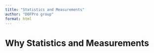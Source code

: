 ```yaml
---
title: "Statistics and Measurements"
author: "DOFPro group"
format: html
---
```


# Why Statistics and Measurements

